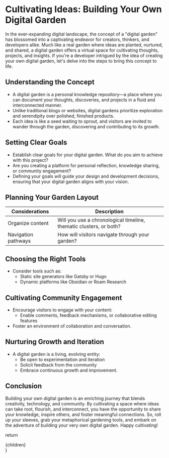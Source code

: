 # Cultivating Ideas: Building Your Own Digital Garden

In the ever-expanding digital landscape, the concept of a "digital garden" has blossomed into a captivating endeavor for creators, thinkers, and developers alike. Much like a real garden where ideas are planted, nurtured, and shared, a digital garden offers a virtual space for cultivating thoughts, projects, and insights. If you're a developer intrigued by the idea of creating your own digital garden, let's delve into the steps to bring this concept to life.

## Understanding the Concept

- A digital garden is a personal knowledge repository—a place where you can document your thoughts, discoveries, and projects in a fluid and interconnected manner.
- Unlike traditional blogs or websites, digital gardens prioritize exploration and serendipity over polished, finished products.
- Each idea is like a seed waiting to sprout, and visitors are invited to wander through the garden, discovering and contributing to its growth.

## Setting Clear Goals

- Establish clear goals for your digital garden. What do you aim to achieve with this project?
- Are you creating a platform for personal reflection, knowledge sharing, or community engagement?
- Defining your goals will guide your design and development decisions, ensuring that your digital garden aligns with your vision.

## Planning Your Garden Layout

| Considerations      | Description                                                        |
| ------------------- | ------------------------------------------------------------------ |
| Organize content    | Will you use a chronological timeline, thematic clusters, or both? |
| Navigation pathways | How will visitors navigate through your garden?                    |

## Choosing the Right Tools

- Consider tools such as:
  - Static site generators like Gatsby or Hugo
  - Dynamic platforms like Obsidian or Roam Research

## Cultivating Community Engagement

- Encourage visitors to engage with your content:
  - Enable comments, feedback mechanisms, or collaborative editing features
- Foster an environment of collaboration and conversation.

## Nurturing Growth and Iteration

- A digital garden is a living, evolving entity:
  - Be open to experimentation and iteration
  - Solicit feedback from the community
  - Embrace continuous growth and improvement.

## Conclusion

Building your own digital garden is an enriching journey that blends creativity, technology, and community. By cultivating a space where ideas can take root, flourish, and interconnect, you have the opportunity to share your knowledge, inspire others, and foster meaningful connections. So, roll up your sleeves, grab your metaphorical gardening tools, and embark on the adventure of building your very own digital garden. Happy cultivating!

  return <div className="prose prose-xl dark:prose-invert">{children}</div>
}
